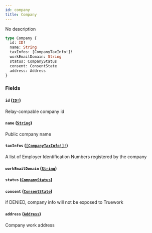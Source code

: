 ```yaml
---
id: company
title: Company
---
```


No description

```graphql
type Company {
  id: ID!
  name: String
  taxInfos: [CompanyTaxInfo!]!
  workEmailDomain: String
  status: CompanyStatus
  consent: ConsentState
  address: Address
}
```

### Fields

#### `id` ([`ID!`](/docs/partners/truework/scalars/id))

Relay-compable company id

#### `name` ([`String`](/docs/partners/truework/scalars/string))

Public company name

#### `taxInfos` ([`[CompanyTaxInfo!]!`](/docs/partners/truework/objects/company-tax-info))

A list of Employer Identification Numbers registered by the company

#### `workEmailDomain` ([`String`](/docs/partners/truework/scalars/string))

#### `status` ([`CompanyStatus`](/docs/partners/truework/enums/company-status))

#### `consent` ([`ConsentState`](/docs/partners/truework/enums/consent-state))

if DENIED, company info will not be exposed to Truework

#### `address` ([`Address`](/docs/partners/truework/objects/address))

Company work address
